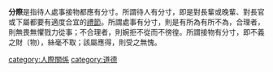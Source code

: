 '''分際'''是指待人處事接物都應有分寸。所謂待人有分寸，即是對長輩或晚輩、對長官或下屬都要有適度合宜的[[禮節|禮節]]。所謂處事有分寸，則是有所為有所不為，合理者，則無畏無懼戮力從事；不合理者，則婉拒不從而不徬徨。所謂接物有分寸，即不義之財（物），絲毫不取；該屬應得，則受之無愧。

[[category:人際關係|category:人際關係]]
[[category:道德|category:道德]]